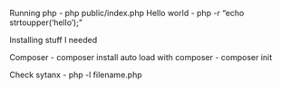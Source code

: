 Running php - php public/index.php
Hello world - php -r "echo strtoupper('hello');"

Installing stuff I needed 

Composer - composer install
auto load with composer - composer init


Check sytanx - php -l filename.php

